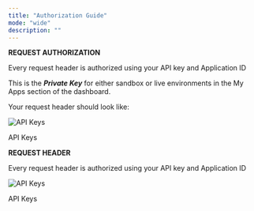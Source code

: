 ```yaml
---
title: "Authorization Guide"
mode: "wide"
description: ""
---
```


**REQUEST AUTHORIZATION**

Every request header is authorized using your API key and Application ID

This is the **_Private Key_** for either sandbox or live environments in the My Apps section of the dashboard.

Your request header should look like:

![API Keys](https://files.readme.io/08b7c0b-Screen_Shot_2022-11-17_at_4.01.13_PM.png)

API Keys

**REQUEST HEADER**

Every request header is authorized using your API key and Application ID

![API Keys](https://files.readme.io/5ea699e-Screenshot_2023-01-18_at_4.50.41_PM.png)

API Keys

